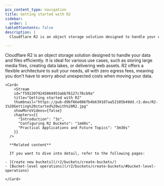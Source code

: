 ```yaml
---
pcx_content_type: navigation
title: Getting started with R2
sidebar:
  order: 1
tableOfContents: false
description: |
  Cloudflare R2 is an object storage solution designed to handle your data and files efficiently. It is ideal for various use cases, such as storing large media files, creating data lakes, or delivering web assets. R2 offers a flexible architecture to suit your needs, all with zero egress fees, meaning you don't have to worry about unexpected costs when moving your data.

---
```



<Tabs>
  <TabItem label="Watch this episode" icon="seti:video">

  Cloudflare R2 is an object storage solution designed to handle your data and files efficiently. It is ideal for various use cases, such as storing large media files, creating data lakes, or delivering web assets. R2 offers a flexible architecture to suit your needs, all with zero egress fees, meaning you don't have to worry about unexpected costs when moving your data.

    <Card>
        <Stream
        id="f5922079245064953abb76127c76cb9a"
        title="Getting started with R2"
        thumbnail="https://pub-d9bf66e086fb4b639107aa52105b49dd.r2.dev/R2-1%20Getting%20started%20with%20R2.jpg"
        showMoreVideos={false}
        chapters={{
          "Introduction": "3s",
          "Configuring R2 Buckets": "1m40s",
          "Practical Applications and Future Topics": "3m30s"
        }}
      />

      **Related content**

      If you want to dive into detail, refer to the following pages:

    - [Create new buckets](/r2/buckets/create-buckets/)
    - [Bucket-level operations](/r2/buckets/create-buckets/#bucket-level-operations)

    </Card>
  </TabItem>

  <TabItem label="Series overview" icon="list-format">
    <Render file="r2-series-navigation" />
  </TabItem>
</Tabs>
